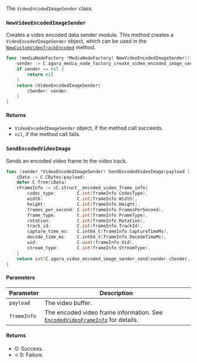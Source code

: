 The `VideoEncodedImageSender` class.

### `NewVideoEncodedImageSender`

Creates a video encoded data sender module. This method creates a `VideoEncodedImageSender` object, which can be used in the [`NewCustomVideoTrackEncoded`](#newcustomvideotrackencoded) method.

```go
func (mediaNodeFactory *MediaNodeFactory) NewVideoEncodedImageSender() *VideoEncodedImageSender {
    sender := C.agora_media_node_factory_create_video_encoded_image_sender(mediaNodeFactory.cFactory)
    if sender == nil {
        return nil
    }
    return &VideoEncodedImageSender{
        cSender: sender,
    }
}
```

#### Returns

- `VideoEncodedImageSender` object, if the method call succeeds.
- `nil`, if the method call fails.

### `SendEncodedVideoImage`

Sends an encoded video frame to the video track.

```go
func (sender *VideoEncodedImageSender) SendEncodedVideoImage(payload []byte, frameInfo *EncodedVideoFrameInfo) int {
    cData := C.CBytes(payload)
    defer C.free(cData)
    cFrameInfo := &C.struct__encoded_video_frame_info{
        codec_type:        C.int(frameInfo.CodecType),
        width:             C.int(frameInfo.Width),
        height:            C.int(frameInfo.Height),
        frames_per_second: C.int(frameInfo.FramesPerSecond),
        frame_type:        C.int(frameInfo.FrameType),
        rotation:          C.int(frameInfo.Rotation),
        track_id:          C.int(frameInfo.TrackId),
        capture_time_ms:   C.int64_t(frameInfo.CaptureTimeMs),
        decode_time_ms:    C.int64_t(frameInfo.DecodeTimeMs),
        uid:               C.uint(frameInfo.Uid),
        stream_type:       C.int(frameInfo.StreamType),
    }
    return int(C.agora_video_encoded_image_sender_send(sender.cSender, (*C.uint8_t)(cData), C.uint32_t(len(payload)), cFrameInfo))
}
```

#### Parameters

| Parameter | Description |
|--------------|--------------------------------------------------------------------------------------------|
| `payload`    | The video buffer.                                                                             |
| `frameInfo`  | The encoded video frame information. See [`EncodedVideoFrameInfo`](#encodedvideoframeinfo) for details. |

#### Returns

- 0: Success.
- < 0: Failure.